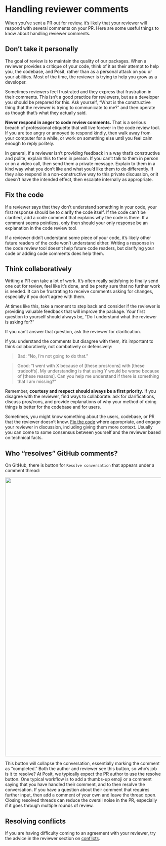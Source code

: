# Handling reviewer comments

When you've sent a PR out for review, it's likely that your reviewer will respond with several comments on your PR.
Here are some useful things to know about handling reviewer comments.

## Don't take it personally {#sec-personal}

The goal of review is to maintain the quality of our packages.
When a reviewer provides a critique of your code, think of it as their attempt to help you, the codebase, and Posit, rather than as a personal attack on you or your abilities.
Most of the time, the reviewer is trying to help you grow as a developer.

Sometimes reviewers feel frustrated and they express that frustration in their comments.
This isn't a good practice for reviewers, but as a developer you should be prepared for this.
Ask yourself, "What is the constructive thing that the reviewer is trying to communicate to me?" and then operate as though that's what they actually said.

**Never respond in anger to code review comments.** That is a serious breach of professional etiquette that will live forever in the code review tool.
If you are too angry or annoyed to respond kindly, then walk away from your computer for a while, or work on something else until you feel calm enough to reply politely.

In general, if a reviewer isn't providing feedback in a way that's constructive and polite, explain this to them in person.
If you can't talk to them in person or on a video call, then send them a private message.
Explain to them in a kind way what you don't like and what you'd like them to do differently.
If they also respond in a non-constructive way to this private discussion, or it doesn't have the intended effect, then escalate internally as appropriate.

## Fix the code {#sec-fix-code}

If a reviewer says that they don't understand something in your code, your first response should be to clarify the code itself.
If the code can't be clarified, add a code comment that explains why the code is there.
If a comment seems pointless, only then should your only response be an explanation in the code review tool.

If a reviewer didn't understand some piece of your code, it's likely other future readers of the code won't understand either.
Writing a response in the code review tool doesn't help future code readers, but clarifying your code or adding code comments does help them.

## Think collaboratively {#sec-think-collaboratively}

Writing a PR can take a lot of work.
It's often really satisfying to finally send one out for review, feel like it's done, and be pretty sure that no further work is needed.
It can be frustrating to receive comments asking for changes, especially if you don't agree with them.

At times like this, take a moment to step back and consider if the reviewer is providing valuable feedback that will improve the package.
Your first question to yourself should always be, "Do I understand what the reviewer is asking for?"

If you can't answer that question, ask the reviewer for clarification.

If you understand the comments but disagree with them, it's important to think collaboratively, not combatively or defensively:

> Bad: "No, I'm not going to do that."

> Good: "I went with X because of \[these pros/cons\] with \[these tradeoffs\]. My understanding is that using Y would be worse because of \[these reasons\]. Can you help me understand if there is something that I am missing?"

Remember, **courtesy and respect** **should always be a first priority**.
If you disagree with the reviewer, find ways to collaborate: ask for clarifications, discuss pros/cons, and provide explanations of why your method of doing things is better for the codebase and for users.

Sometimes, you might know something about the users, codebase, or PR that the reviewer doesn't know.
[Fix the code](#sec-fix-code) where appropriate, and engage your reviewer in discussion, including giving them more context.
Usually you can come to some consensus between yourself and the reviewer based on technical facts.

## Who "resolves" GitHub comments? {#sec-resolve-comments}

On GitHub, there is button for `Resolve conversation` that appears under a comment thread:

![](img/resolve-conversation.png){fig-align="center" width="900"}

This button will collapse the conversation, essentially marking the comment as "completed." Both the author and reviewer see this button, so who's job is it to resolve?
At Posit, we typically expect the PR author to use the resolve button.
One typical workflow is to add a thumbs-up emoji or a comment saying that you have handled their comment, and to then resolve the conversation.
If you have a question about their comment that requires further input, then add a comment of your own and leave the thread open.
Closing resolved threads can reduce the overall noise in the PR, especially if it goes through multiple rounds of review.

## Resolving conflicts

If you are having difficulty coming to an agreement with your reviewer, try the advice in the reviewer section on [conflicts](#sec-conflicts).
